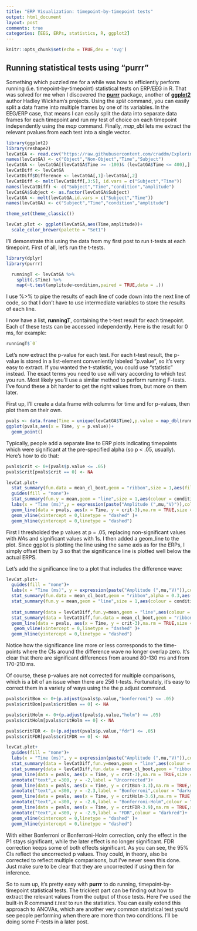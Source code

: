 ```yaml
---
title: "ERP Visualization: timepoint-by-timepoint tests"
output: html_document
layout: post
comments: true
categories: [EEG, ERPs, statistics, R, ggplot2]
---
```


```r
knitr::opts_chunk$set(echo = TRUE,dev = 'svg')
```

## Running statistical tests using "purrr"

Something which puzzled me for a while was how to efficiently perform running (i.e. timepoint-by-timepoint) statistical tests on ERP/EEG in R. That was solved for me when I discovered the [**purrr**](https://cran.r-project.org/web/packages/purrr/index.html) package, another of [**ggplot2**](https://cran.r-project.org/web/packages/ggplot2/index.html) author Hadley Wickham's projects. Using the *split* command, you can easily split a data frame into multiple frames by one of its variables. In the EEG/ERP case, that means I can easily split the data into separate data frames for each timepoint and run my test of choice on each timepoint independently using the *map* command. Finally, *map_dbl* lets me extract the relevant pvalues from each test into a single vector.

```r
library(ggplot2)
library(reshape2)
levCatGA <- read.csv("https://raw.githubusercontent.com/craddm/ExploringERPs/master/levCatObjNon.csv",header = FALSE)
names(levCatGA) <- c("Object","Non-Object","Time","Subject")
levCatGA <- levCatGA[(levCatGA$Time >= -100)& (levCatGA$Time <= 400),]
levCatDiff <- levCatGA
levCatDiff$Difference <- levCatGA[,1]-levCatGA[,2]
levCatDiff <- melt(levCatDiff[,3:5], id.vars = c("Subject","Time"))
names(levCatDiff) <- c("Subject","Time","condition","amplitude")
levCatGA$Subject <- as.factor(levCatGA$Subject)
levCatGA <- melt(levCatGA,id.vars = c("Subject","Time"))
names(levCatGA) <- c("Subject","Time","condition","amplitude")

theme_set(theme_classic())

levCat.plot <- ggplot(levCatGA,aes(Time,amplitude))+
  scale_color_brewer(palette = "Set1")
```

I'll demonstrate this using the data from my first post to run t-tests at each timepoint. First of all, let's run the t-tests.

```r
library(dplyr)
library(purrr)

  runningT <- levCatGA %>%
    split(.$Time) %>%
    map(~t.test(amplitude~condition,paired = TRUE,data = .))
```

I use %>% to pipe the results of each line of code down into the next line of code, so that I don't have to use intermediate variables to store the results of each line. 

I now have a list, **runningT**, containing the t-test result for each timepoint. Each of these tests can be accessed independently. Here is the result for 0 ms, for example:

```r
runningT$`0`
```

Let's now extract the p-value for each test. For each t-test result, the p-value is stored in a list-element conveniently labeled "p.value", so it's very easy to extract. If you wanted the t-statistic, you could use "statistic" instead. The exact terms you need to use will vary according to which test you run. Most likely you'll use a similar method to perform running F-tests. I've found these a bit harder to get the right values from, but more on them later.

First up, I'll create a data frame with columns for time and for p-values, then plot them on their own.

```r
pvals <- data.frame(Time = unique(levCatGA$Time),p.value = map_dbl(runningT,"p.value"))
ggplot(pvals,aes(x = Time, y = p.value))+
  geom_point()
```

Typically, people add a separate line to ERP plots indicating timepoints which were significant at the pre-specified alpha (so p < .05, usually). Here's how to do that:

```r

pvals$crit <- 0+(pvals$p.value <= .05)
pvals$crit[pvals$crit == 0] <- NA

levCat.plot+
  stat_summary(fun.data = mean_cl_boot,geom = "ribbon",size = 1,aes(fill = condition),alpha = 0.3)+
  guides(fill = "none")+
  stat_summary(fun.y = mean,geom = "line",size = 1,aes(colour = condition))+
  labs(x = "Time (ms)",y = expression(paste("Amplitude (",mu,"V)")),colour = "")+
  geom_line(data = pvals, aes(x = Time, y = crit-3),na.rm = TRUE,size = 2)+
  geom_vline(xintercept = 0,linetype = "dashed" )+
  geom_hline(yintercept = 0,linetype = "dashed")

```

First I thresholded the p values at p = .05, replacing non-significant values with *NA*s and significant values with 1s. I then added a geom_line to the plot. Since ggplot is plotting the line using the same axis as for the ERPs, I simply offset them by 3 so that the significance line is plotted well below the actual ERPS.

Let's add the significance line to a plot that includes the difference wave:

```r
levCat.plot+
  guides(fill = "none")+
  labs(x = "Time (ms)", y = expression(paste("Amplitude (",mu,"V)")),colour = "")+
  stat_summary(fun.data = mean_cl_boot,geom = "ribbon",alpha = 0.3,aes(fill = condition))+
  stat_summary(fun.y = mean,geom = "line",size = 1,aes(colour = condition))+
  
  stat_summary(data = levCatDiff,fun.y=mean,geom = "line",aes(colour = condition))+
  stat_summary(data = levCatDiff,fun.data = mean_cl_boot,geom = "ribbon",alpha = 0.3,aes(fill = condition))+
  geom_line(data = pvals, aes(x = Time, y = crit-3),na.rm = TRUE,size = 2)+
   geom_vline(xintercept = 0,linetype = "dashed" )+
  geom_hline(yintercept = 0,linetype = "dashed")
```

Notice how the significance line more or less corresponds to the time-points where the CIs around the difference wave no longer overlap zero. It's clear that there are significant differences from around 80-130 ms and from 170-210 ms. 

Of course, these p-values are not corrected for multiple comparisons, which is a bit of an issue when there are 256 t-tests. Fortunately, it's easy to correct them in a variety of ways using the the p.adjust command.

```r

pvals$critBon <- 0+(p.adjust(pvals$p.value,"bonferroni") <= .05)
pvals$critBon[pvals$critBon == 0] <- NA

pvals$critHolm <- 0+(p.adjust(pvals$p.value,"holm") <= .05)
pvals$critHolm[pvals$critHolm == 0] <- NA

pvals$critFDR <- 0+(p.adjust(pvals$p.value,"fdr") <= .05)
pvals$critFDR[pvals$critFDR == 0] <- NA

levCat.plot+
  guides(fill = "none")+
  labs(x = "Time (ms)", y = expression(paste("Amplitude (",mu,"V)")),colour = "")+
  stat_summary(data = levCatDiff,fun.y=mean,geom = "line",aes(colour = condition))+
  stat_summary(data = levCatDiff,fun.data = mean_cl_boot,geom = "ribbon",alpha = 0.3,aes(fill = condition))+
  geom_line(data = pvals, aes(x = Time, y = crit-3),na.rm = TRUE,size = 2)+
  annotate("text",x =300, y = -2,label = "Uncorrected")+
  geom_line(data = pvals, aes(x = Time, y = critBon-3.3),na.rm = TRUE,size = 2,colour = "darkgreen")+
  annotate("text",x =300, y = -2.3,label = "Bonferroni",colour = "darkgreen")+
  geom_line(data = pvals, aes(x = Time, y = critHolm-3.6),na.rm = TRUE,size = 2,colour = "blue")+
  annotate("text",x =300, y = -2.6,label = "Bonferroni-Holm",colour = "blue")+
  geom_line(data = pvals, aes(x = Time, y = critFDR-3.9),na.rm = TRUE,size = 2,colour = "darkred")+
  annotate("text",x =300, y = -2.9,label = "FDR",colour = "darkred")+
  geom_vline(xintercept = 0,linetype = "dashed" )+
  geom_hline(yintercept = 0,linetype = "dashed")
```

With either Bonferroni or Bonferroni-Holm correction, only the effect in the P1 stays significant, while the later effect is no longer significant. FDR correction keeps some of both effects significant. As you can see, the 95% CIs reflect the uncorrected p values. They could, in theory, also be corrected to reflect multiple comparisons, but I've never seen this done. Just make sure to be clear that they are uncorrected if using them for inference.


So to sum up, it's pretty easy with **purrr** to do running, timepoint-by-timepoint statistical tests. The trickiest part can be finding out how to extract the relevant values from the output of those tests. Here I've used the built-in R command *t.test* to run the statistics. You can easily extend this approach to ANOVAs, which are another very common statistical test you'd see people performing when there are more than two conditions. I'll be doing some F-tests in a later post.
